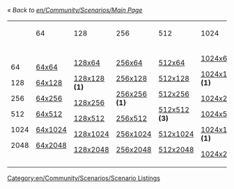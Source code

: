 ''« Back to [[en/Community/Scenarios/Main Page]]''

{| cellspacing="3" width="90%" align="center"
|-
|
|64
|128
|256
|512
|1024
|2048
|-
|width="8px"|
64

128

256

512

1024

2048
|width="16%"|
[[en/Community/Scenarios/Size/64x64|64x64]]

[[en/Community/Scenarios/Size/64x128|64x128]]

[[en/Community/Scenarios/Size/64x256|64x256]]

[[en/Community/Scenarios/Size/64x512|64x512]]

[[en/Community/Scenarios/Size/64x1024|64x1024]]

[[en/Community/Scenarios/Size/64x2048|64x2048]]
|width="16%"|
[[en/Community/Scenarios/Size/64x128|128x64]]

[[en/Community/Scenarios/Size/128x128|128x128]] '''(1)'''

[[en/Community/Scenarios/Size/128x256|128x256]]

[[en/Community/Scenarios/Size/128x512|128x512]]

[[en/Community/Scenarios/Size/128x1024|128x1024]]

[[en/Community/Scenarios/Size/128x2048|128x2048]]
|width="16%"|
[[en/Community/Scenarios/Size/64x256|256x64]]

[[en/Community/Scenarios/Size/128x256|256x128]]

[[en/Community/Scenarios/Size/256x256|256x256]] '''(1)'''

[[en/Community/Scenarios/Size/256x512|256x512]]

[[en/Community/Scenarios/Size/256x1024|256x1024]]

[[en/Community/Scenarios/Size/256x2048|256x2048]]
|width="16%"|
[[en/Community/Scenarios/Size/64x512|512x64]]

[[en/Community/Scenarios/Size/128x512|512x128]]

[[en/Community/Scenarios/Size/256x512|512x256]]

[[en/Community/Scenarios/Size/512x512|512x512]] '''(3)'''

[[en/Community/Scenarios/Size/512x1024|512x1024]]

[[en/Community/Scenarios/Size/512x2048|512x2048]]
|width="16%"|
[[en/Community/Scenarios/Size/64x1024|1024x64]]

[[en/Community/Scenarios/Size/128x1024|1024x128]] '''(1)'''

[[en/Community/Scenarios/Size/256x1024|1024x256]]

[[en/Community/Scenarios/Size/512x1024|1024x512]]

[[en/Community/Scenarios/Size/1024x1024|1024x1024]] '''(1)'''

[[en/Community/Scenarios/Size/1024x2048|1024x2048]]
|width="16%"|
[[en/Community/Scenarios/Size/64x2048|2048x64]]

[[en/Community/Scenarios/Size/128x2048|2048x128]]

[[en/Community/Scenarios/Size/256x2048|2048x256]]

[[en/Community/Scenarios/Size/512x2048|2048x512]]

[[en/Community/Scenarios/Size/1024x2048|2048x1024]]

[[en/Community/Scenarios/Size/2048x2048|2048x2048]] '''(2)'''
|}

[[Category:en/Community/Scenarios/Scenario Listings]]